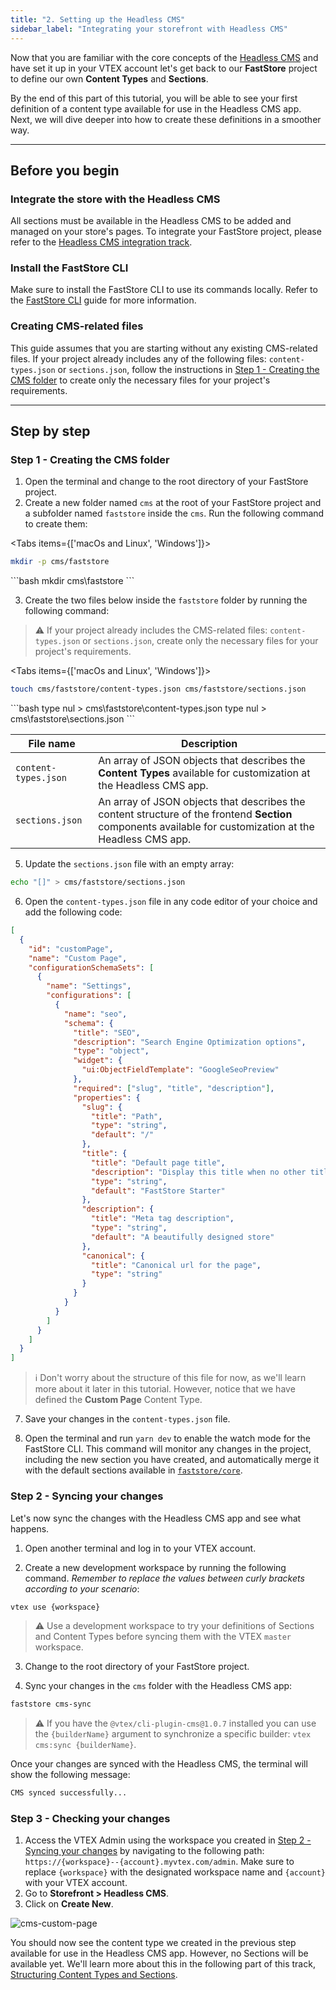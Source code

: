 ```yaml
---
title: "2. Setting up the Headless CMS"
sidebar_label: "Integrating your storefront with Headless CMS"
---
```


Now that you are familiar with the core concepts of the [Headless CMS](https://developers.vtex.com/docs/guides/faststore/headless-cms-overview) and have set it up in your VTEX account let's get back to our **FastStore** project to define our own **Content Types** and **Sections**.

By the end of this part of this tutorial, you will be able to see your first definition of a content type available for use in the Headless CMS app. Next, we will dive deeper into how to create these definitions in a smoother way.

---

## Before you begin

<Steps>

### Integrate the store with the Headless CMS

All sections must be available in the Headless CMS to be added and managed on your store's pages. To integrate your FastStore project, please refer to the [Headless CMS integration track](https://developers.vtex.com/docs/guides/faststore/headless-cms-1-configuring-the-vtex-account).

### Install the FastStore CLI

Make sure to install the FastStore CLI to use its commands locally. Refer to the [FastStore CLI](https://developers.vtex.com/docs/guides/faststore/getting-started-3-faststore-cli) guide for more information.

### Creating CMS-related files

This guide assumes that you are starting without any existing CMS-related files.
If your project already includes any of the following files: `content-types.json` or `sections.json`, follow the instructions in [Step 1 - Creating the CMS folder](https://developers.vtex.com/docs/guides/faststore/headless-cms-2-setting-up-the-headless-cms#step-1-creating-the-cms-folder) to create only the necessary files for your project's requirements.

</Steps>

---

## Step by step

### Step 1 - Creating the CMS folder

1. Open the terminal and change to the root directory of your FastStore project.
2. Create a new folder named `cms` at the root of your FastStore project and a subfolder named `faststore` inside the `cms`. Run the following command to create them:

<Tabs items={['macOs and Linux', 'Windows']}>
  <Tab>

```bash
mkdir -p cms/faststore
```

  </Tab>

  <Tab>
   ```bash
  mkdir cms\faststore
  ```
  </Tab>
</Tabs>

3. Create the two files below inside the `faststore` folder by running the following command:

> ⚠️ If your project already includes the CMS-related files: `content-types.json` or `sections.json`, create only the necessary files for your project's requirements.

<Tabs items={['macOs and Linux', 'Windows']}>
  <Tab>

```bash
touch cms/faststore/content-types.json cms/faststore/sections.json
```

  </Tab>

  <Tab>
   ```bash
  type nul > cms\faststore\content-types.json
  type nul > cms\faststore\sections.json
  ```
  </Tab>
</Tabs>

| File name            | Description                                                                                                                                               |
| -------------------- | --------------------------------------------------------------------------------------------------------------------------------------------------------- |
| `content-types.json` | An array of JSON objects that describes the **Content Types** available for customization at the Headless CMS app.                                        |
| `sections.json`      | An array of JSON objects that describes the content structure of the frontend **Section** components available for customization at the Headless CMS app. |

5. Update the `sections.json` file with an empty array:

```bash
echo "[]" > cms/faststore/sections.json
```

6. Open the `content-types.json` file in any code editor of your choice and add the following code:

```json cms/faststore/content-types.json
[
  {
    "id": "customPage",
    "name": "Custom Page",
    "configurationSchemaSets": [
      {
        "name": "Settings",
        "configurations": [
          {
            "name": "seo",
            "schema": {
              "title": "SEO",
              "description": "Search Engine Optimization options",
              "type": "object",
              "widget": {
                "ui:ObjectFieldTemplate": "GoogleSeoPreview"
              },
              "required": ["slug", "title", "description"],
              "properties": {
                "slug": {
                  "title": "Path",
                  "type": "string",
                  "default": "/"
                },
                "title": {
                  "title": "Default page title",
                  "description": "Display this title when no other title is available",
                  "type": "string",
                  "default": "FastStore Starter"
                },
                "description": {
                  "title": "Meta tag description",
                  "type": "string",
                  "default": "A beautifully designed store"
                },
                "canonical": {
                  "title": "Canonical url for the page",
                  "type": "string"
                }
              }
            }
          }
        ]
      }
    ]
  }
]
```

> ℹ️ Don't worry about the structure of this file for now, as we'll learn more about it later in this tutorial.
> However, notice that we have defined the **Custom Page** Content Type.

7. Save your changes in the `content-types.json` file.

8. Open the terminal and run `yarn dev` to enable the watch mode for the FastStore CLI.
   This command will monitor any changes in the project, including the new section you have created, and automatically merge it with the default sections available in [`faststore/core`](https://developers.vtex.com/docs/guides/faststore/project-structure-overview#packagejson).

### Step 2 - Syncing your changes

Let's now sync the changes with the Headless CMS app and see what happens.

1. Open another terminal and log in to your VTEX account.

2. Create a new development workspace by running the following command. _Remember to replace the values between curly brackets according to your scenario_:

```bash
vtex use {workspace}
```

> ⚠️ Use a development workspace to try your definitions of Sections and Content Types before syncing them with the VTEX `master` workspace.

3. Change to the root directory of your FastStore project.

4. Sync your changes in the `cms` folder with the Headless CMS app:

```bash
faststore cms-sync
```

> ⚠️ If you have the `@vtex/cli-plugin-cms@1.0.7` installed you can use the `{builderName}` argument to synchronize a specific builder: `vtex cms:sync {builderName}`.

Once your changes are synced with the Headless CMS, the terminal will show the following message:

```bash
CMS synced successfully...
```

### Step 3 - Checking your changes

1. Access the VTEX Admin using the workspace you created in [Step 2 -Syncing your changes](https://developers.vtex.com/docs/guides/faststore/headless-cms-2-setting-up-the-headless-cms#step-2-syncing-your-changes) by navigating to the following path: `https://{workspace}--{account}.myvtex.com/admin`. Make sure to replace `{workspace}` with the designated workspace name and `{account}` with your VTEX account.
2. Go to **Storefront > Headless CMS**.
3. Click on **Create New**.

![cms-custom-page](https://vtexhelp.vtexassets.com/assets/docs/src/headless-custom-page___c952670d0592c3c66202d6702af3fc17.png)

You should now see the content type we created in the previous step available for use in the Headless CMS app.
However, no Sections will be available yet. We'll learn more about this in the following part of this track, [Structuring Content Types and Sections](https://developers.vtex.com/docs/guides/faststore/headless-cms-3-adding-content-types-and-sections).
